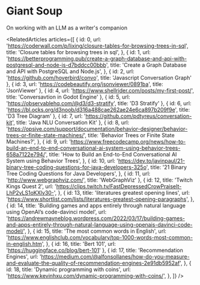 
<Meta title="missions/writing" />

# Giant Soup

<Subtitle>On working with an LLM as a writer's companion</Subtitle>




<RelatedArticles
  articles={[
    {
      id: 0,
      url: 'https://coderwall.com/p/lixing/closure-tables-for-browsing-trees-in-sql',
      title: 'Closure tables for browsing trees in sql',
    },
    {
      id: 1,
      url: 'https://betterprogramming.pub/create-a-graph-database-and-api-with-postgresql-and-node-js-d7bddcc00bbb',
      title: 'Create a Graph Database and API with PostgreSQL and Node.js',
    },
    { id: 2, url: 'https://github.com/hoverbird/convo', title: 'Javascript Conversation Graph' },
    { id: 3, url: 'https://codebeautify.org/jsonviewer/0891ba', title: 'JsonViewer' },
    { id: 4, url: 'https://www.shellrider.com/posts/my-first-post/', title: 'Conversavtion in Godot Engine' },
    { id: 5, url: 'https://observablehq.com/@d3/d3-stratify', title: 'D3 Stratify' },
    { id: 6, url: 'https://bl.ocks.org/d3noob/d316a488cae262ae24e6ca897b209f9e', title: 'D3 Tree Diagram' },
    { id: 7, url: 'https://github.com/pdtyreus/conversation-kit', title: 'Java NLU Conversation Kit' },
    {
      id: 8,
      url: 'https://opsive.com/support/documentation/behavior-designer/behavior-trees-or-finite-state-machines/',
      title: 'Behavior Trees or Finite State Machines?',
    },
    {
      id: 9,
      url: 'https://www.freecodecamp.org/news/how-to-build-an-end-to-end-conversational-ai-system-using-behavior-trees-658a7122e794/',
      title: 'How to Build an End-to-End Conversational AI System using Behavior Trees',
    },
    {
      id: 10,
      url: 'https://dev.to/javinpaul/21-binary-tree-coding-questions-for-java-developers-325o',
      title: '21 Binary Tree Coding Questions for Java Developers',
    },
    { id: 11, url: 'http://www.webgraphviz.com/', title: 'WebGraphViz' },
    {
      id: 12,
      title: 'Twitch Kings Quest 2',
      url: 'https://clips.twitch.tv/FastDepressedCrowPraiseIt-LhP2vLS1oKXlv30-',
    },
    {
      id: 13,
      title: 'literatures greatest opening lines',
      url: 'https://www.shortlist.com/lists/literatures-greatest-opening-paragraphs',
    },
    {
      id: 14,
      title: 'Building games and apps entirely through natural language using OpenAI’s code-davinci model',
      url: 'https://andrewmayneblog.wordpress.com/2022/03/17/building-games-and-apps-entirely-through-natural-language-using-openais-davinci-code-model/',
    },
    {
      id: 15,
      title: 'The most common words in English',
      url: 'https://www.englishclub.com/vocabulary/top-1000-words-most-common-in-english.htm',
    },
    { id: 16, title: 'Bert 101', url: 'https://huggingface.co/blog/bert-101' },
    {
      id: 17,
      title: 'Recommendation Engines',
      url: 'https://medium.com/@alfonsollanes/how-do-you-measure-and-evaluate-the-quality-of-recommendation-engines-2e91db5952af',
    },
    {
      id: 18,
      title: 'Dynamic programming with coins',
      url: 'https://www.kevinhxu.com/dynamic-programming-with-coins/',
    },
  ]}
/>
